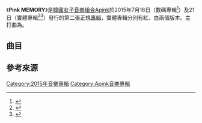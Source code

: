 {{noteTA
|1=zh-cn:数字;zh-tw:數位;zh-hk:數碼
}}
{{Infobox Album
| Name =Pink MEMORY
| Original_name = 
| Type = 專輯
| Longtype = 
| Artist = [[Apink|Apink]]
| Cover = 
| Released = 2015年7月16日（數碼專輯）<br />2015年7月21日（實體專輯）
| Recorded = 
| Genre = [[K-pop|K-pop]]
| Length = 
| Label = [[Plan_A娛樂|A Cube娛樂]]
| Producer = 
| Certification  = 
| Chart position = 
| Reviews = 
| Last album = [[Pink_LUV|Pink LUV]]<br />（2014年）
| This album = '''Pink MEMORY'''<br />（2015年）
| Next album = [[Pink_Revolution|Pink Revolution]]<br />（2016年）
| Misc           = {{Singles
 | Name          = Pink MEMORY
 | Type          = 錄音室專輯
 | Single 1      = {{link-ko|Promise U|새끼손가락 (에이핑크의 노래)}}
 | Single 1 date = 2015年4月19日
}}
{{External music video|Type=studio|{{YouTube|bXlrqQKbjSM|Remember}}}}

}}

《'''Pink MEMORY'''》是[[韓國|韓國]][[女子音樂組合|女子音樂組合]][[Apink|Apink]]於2015年7月16日（數碼專輯<ref name="Digital">{{cite web | url=http://music.naver.com/promotion/specialContent.nhn?articleId=5942 | title=Apink, 청순함의 정점을 찍다! | trans_title=Apink，認定為清純的頂點！ | publisher=[[NAVER|NAVER]]音樂 | date=2015-07-03 | accessdate=2015-07-10 | language=ko | archive-date=2015-07-15 | archive-url=https://web.archive.org/web/20150715223501/http://music.naver.com/promotion/specialContent.nhn?articleId=5942 | dead-url=no }}</ref>）及21日（實體專輯<ref name="Physial_red">{{cite web | url=http://www.synnara.co.kr/sp/sp120Main?productId=P000325170 | title=에이핑크 (Apink) - 2집 [Pink MEMORY] RED VER. | trans_title=Apink - 2輯[Pink MEMORY]紅色版本 | publisher=SYNNRARA | date=2015-07-09 | accessdate=2015-07-10 | language=ko | archive-date=2015-09-24 | archive-url=https://web.archive.org/web/20150924112642/http://www.synnara.co.kr/sp/sp120Main?productId=P000325170 | dead-url=no }}</ref><ref name="Physial_white">{{cite web | url=http://www.synnara.co.kr/sp/sp120Main?productId=P000325170 | title=에이핑크 (Apink) - 2집 [Pink MEMORY] WHITE VER. | trans_title=Apink - 2輯[Pink MEMORY]白色版本 | publisher=SYNNRARA | date=2015-07-09 | accessdate=2015-07-10 | language=ko | archive-date=2015-09-24 | archive-url=https://web.archive.org/web/20150924112642/http://www.synnara.co.kr/sp/sp120Main?productId=P000325170 | dead-url=no }}</ref>）發行的第二張正規[[錄音室專輯|專輯]]，實體專輯分別有紅{{r|Physial_red}}、白{{r|Physial_white}}兩個版本。主打曲為<Remember>。

==曲目==
{{tracklist
| collapsed       = 
| headline        = 
| total_length    = 

| title1          = '''[[Remember_(歌曲)|Remember]]'''
| note1           =
| music1          = [[新沙洞老虎|新沙洞老虎]]、小范阿朗
| lyrics1         = 新沙洞老虎、小范阿朗
| arranger1       = 新沙洞老虎、GnO
| length1         = 3:53

| title2          = Perfume
| note2           =
| music2          = G-High、{{lang|ko|김유석}}
| lyrics2         = G-High、{{lang|ko|김유석}}
| arranger2       = G-High、{{lang|ko|김유석}}
| length2         = 3:03

| title3          = Attracted to U
| note3           = {{lang|ko|끌려}}
| music3          = {{link-ko|MARCO|마르코 (가수)}}
| lyrics3         = MARCO
| arranger3       = MARCO
| length3         = 3:42

| title4          = Dejavu
| note4           =
| music4          = {{lang|ko|최용찬(RBW)}}
| lyrics4         = [[朴初瓏|朴初瓏]]
| arranger4       = {{lang|ko|최용찬(RBW)}}
| length4         = 3:41

| title5          = Petal
| note5           = {{lang|ko|꽃잎점}}
| music5          = 小范阿朗
| lyrics5         = 小范阿朗
| arranger5       = 小范阿朗
| length5         = 3:35

| title6          = What A Boy Wants
| note6           =
| music6          = {{lang|ko|한상원}}
| lyrics6         = [[吳夏榮|吳夏榮]]、AK 47<sup>英文部分</sup>
| arranger6       = {{lang|ko|한상원}}
| length6         = 3:29

| title7          = I DO
| note7           =
| music7          = Nikel、wiidope
| lyrics7         = Nikel、wiidope
| arranger7       = Nikel、wiidope
| length7         = 3:27

| title8          = A Wonderful Love
| note8           = {{lang|ko|신기하죠}}
| music8          = {{lang|ko|노는어린이}}、ZigZagNote
| lyrics8         = {{lang|ko|노는어린이}}、ZigZagNote
| arranger8       = {{lang|ko|노는어린이}}、ZigZagNote
| length8         = 4:10

| title9          = Remember (Inst.)
| note9           =
| music9          = 新沙洞老虎、小范阿朗
| lyrics9         =
| arranger9       = 新沙洞老虎、GnO
| length9         = 3:53

| title10         = {{link-ko|Promise U|새끼손가락 (에이핑크의 노래)}}
| note10          = {{lang|ko|새끼손가락}}
| music10         = [[鄭恩地|鄭恩地]]、小范阿朗
| lyrics10        = 鄭恩地、小范阿朗
| arranger10      = 鄭恩地、小范阿朗
| length10        = 3:45
}}

==參考來源==
{{reflist}}

{{Apink}}

[[Category:2015年音樂專輯|Category:2015年音樂專輯]]
[[Category:Apink音樂專輯|Category:Apink音樂專輯]]